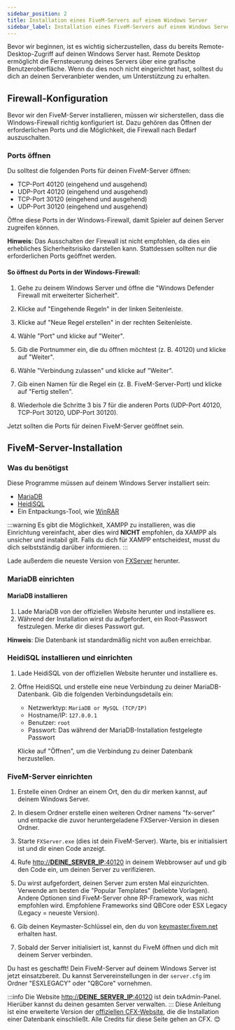 ```yaml
---
sidebar_position: 2
title: Installation eines FiveM-Servers auf einem Windows Server
sidebar_label: Installation eines FiveM-Servers auf einem Windows Server
---
```


Bevor wir beginnen, ist es wichtig sicherzustellen, dass du bereits Remote-Desktop-Zugriff auf deinen Windows Server hast. Remote Desktop ermöglicht die Fernsteuerung deines Servers über eine grafische Benutzeroberfläche. Wenn du dies noch nicht eingerichtet hast, solltest du dich an deinen Serveranbieter wenden, um Unterstützung zu erhalten.

## Firewall-Konfiguration

Bevor wir den FiveM-Server installieren, müssen wir sicherstellen, dass die Windows-Firewall richtig konfiguriert ist. Dazu gehören das Öffnen der erforderlichen Ports und die Möglichkeit, die Firewall nach Bedarf auszuschalten.

### Ports öffnen

Du solltest die folgenden Ports für deinen FiveM-Server öffnen:

- TCP-Port 40120 (eingehend und ausgehend)
- UDP-Port 40120 (eingehend und ausgehend)
- TCP-Port 30120 (eingehend und ausgehend)
- UDP-Port 30120 (eingehend und ausgehend)

Öffne diese Ports in der Windows-Firewall, damit Spieler auf deinen Server zugreifen können.

**Hinweis**: Das Ausschalten der Firewall ist nicht empfohlen, da dies ein erhebliches Sicherheitsrisiko darstellen kann. Stattdessen sollten nur die erforderlichen Ports geöffnet werden.

#### So öffnest du Ports in der Windows-Firewall:

1. Gehe zu deinem Windows Server und öffne die "Windows Defender Firewall mit erweiterter Sicherheit".

2. Klicke auf "Eingehende Regeln" in der linken Seitenleiste.

3. Klicke auf "Neue Regel erstellen" in der rechten Seitenleiste.

4. Wähle "Port" und klicke auf "Weiter".

5. Gib die Portnummer ein, die du öffnen möchtest (z. B. 40120) und klicke auf "Weiter".

6. Wähle "Verbindung zulassen" und klicke auf "Weiter".

7. Gib einen Namen für die Regel ein (z. B. FiveM-Server-Port) und klicke auf "Fertig stellen".

8. Wiederhole die Schritte 3 bis 7 für die anderen Ports (UDP-Port 40120, TCP-Port 30120, UDP-Port 30120).

Jetzt sollten die Ports für deinen FiveM-Server geöffnet sein.

## FiveM-Server-Installation

### Was du benötigst

Diese Programme müssen auf deinem Windows Server installiert sein:

- [MariaDB](https://mariadb.com/downloads/community/)
- [HeidiSQL](https://www.heidisql.com/)
- Ein Entpackungs-Tool, wie [WinRAR](http://winrar.de)

:::warning 
Es gibt die Möglichkeit, XAMPP zu installieren, was die Einrichtung vereinfacht, aber dies wird **NICHT** empfohlen, da XAMPP als unsicher und instabil gilt. Falls du dich für XAMPP entscheidest, musst du dich selbstständig darüber informieren.
:::

Lade außerdem die neueste Version von [FXServer](https://runtime.fivem.net/artifacts/fivem/build_server_windows/master/) herunter.

### MariaDB einrichten

#### MariaDB installieren

1. Lade MariaDB von der offiziellen Website herunter und installiere es.
2. Während der Installation wirst du aufgefordert, ein Root-Passwort festzulegen. Merke dir dieses Passwort gut.

**Hinweis**: Die Datenbank ist standardmäßig nicht von außen erreichbar.

### HeidiSQL installieren und einrichten

1. Lade HeidiSQL von der offiziellen Website herunter und installiere es.
2. Öffne HeidiSQL und erstelle eine neue Verbindung zu deiner MariaDB-Datenbank. Gib die folgenden Verbindungsdetails ein:
   - Netzwerktyp: `MariaDB or MySQL (TCP/IP)`
   - Hostname/IP: `127.0.0.1`
   - Benutzer: `root`
   - Passwort: Das während der MariaDB-Installation festgelegte Passwort

   Klicke auf "Öffnen", um die Verbindung zu deiner Datenbank herzustellen.

### FiveM-Server einrichten

1. Erstelle einen Ordner an einem Ort, den du dir merken kannst, auf deinem Windows Server.

2. In diesem Ordner erstelle einen weiteren Ordner namens "fx-server" und entpacke die zuvor heruntergeladene FXServer-Version in diesen Ordner.

3. Starte `FXServer.exe` (dies ist dein FiveM-Server). Warte, bis er initialisiert ist und dir einen Code anzeigt.

4. Rufe [http://**DEINE_SERVER_IP**:40120](http://**DEINE_SERVER_IP**:40120) in deinem Webbrowser auf und gib den Code ein, um deinen Server zu verifizieren.

5. Du wirst aufgefordert, deinen Server zum ersten Mal einzurichten. Verwende am besten die "Popular Templates" (beliebte Vorlagen). Andere Optionen sind FiveM-Server ohne RP-Framework, was nicht empfohlen wird. Empfohlene Frameworks sind QBCore oder ESX Legacy (Legacy = neueste Version).

6. Gib deinen Keymaster-Schlüssel ein, den du von [keymaster.fivem.net](https://keymaster.fivem.net) erhalten hast.

7. Sobald der Server initialisiert ist, kannst du FiveM öffnen und dich mit deinem Server verbinden.

Du hast es geschafft! Dein FiveM-Server auf deinem Windows Server ist jetzt einsatzbereit. Du kannst Servereinstellungen in der `server.cfg` im Ordner "ESXLEGACY" oder "QBCore" vornehmen.

:::info 
Die Website [http://**DEINE_SERVER_IP**:40120](http://**DEINE_SERVER_IP**:40120) ist dein txAdmin-Panel. Hierüber kannst du deinen gesamten Server verwalten.
:::
Diese Anleitung ist eine erweiterte Version der [offiziellen CFX-Website](https://docs.fivem.net/docs/server-manual/setting-up-a-server/), die die Installation einer Datenbank einschließt. Alle Credits für diese Seite gehen an CFX. 😊